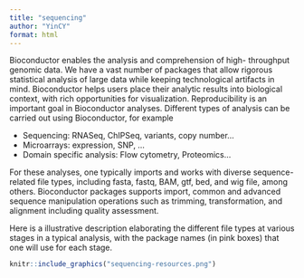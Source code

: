 ```yaml
---
title: "sequencing"
author: "YinCY"
format: html
---
```


Bioconductor enables the analysis and comprehension of high- throughput genomic data. We have a vast number of packages that allow rigorous statistical analysis of large data while keeping technological artifacts in mind. Bioconductor helps users place their analytic results into biological context, with rich opportunities for visualization. Reproducibility is an important goal in Bioconductor analyses. Different types of analysis can be carried out using Bioconductor, for example

- Sequencing: RNASeq, ChIPSeq, variants, copy number...
- Microarrays: expression, SNP, ...
- Domain specific analysis: Flow cytometry, Proteomics...

For these analyses, one typically imports and works with diverse sequence-related file types, including fasta, fastq, BAM, gtf, bed, and wig file, among others. Bioconductor packages supports import, common and advanced sequence manipulation operations such as trimming, transformation, and alignment including quality assessment.  

Here is a illustrative description elaborating the different file types at various stages in a typical analysis, with the package names (in pink boxes) that one will use for each stage.

```r
knitr::include_graphics("sequencing-resources.png")
```






























